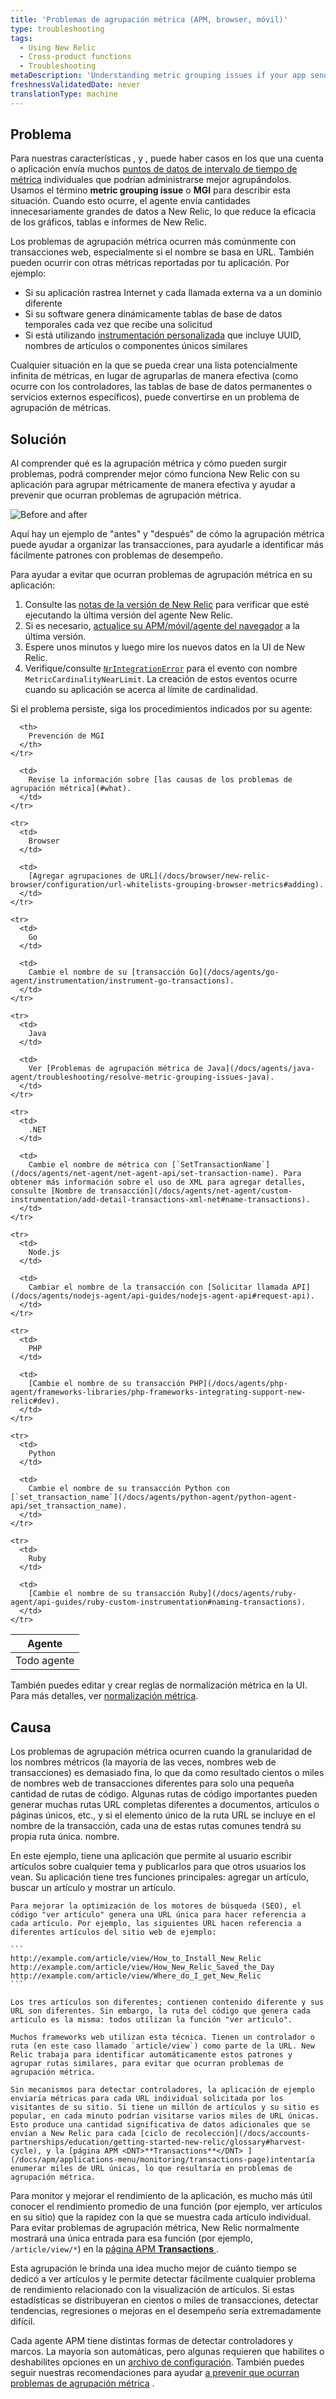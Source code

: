 ```yaml
---
title: 'Problemas de agrupación métrica (APM, browser, móvil)'
type: troubleshooting
tags:
  - Using New Relic
  - Cross-product functions
  - Troubleshooting
metaDescription: 'Understanding metric grouping issues if your app sends too many metrics to New Relic, preventing MGI from occurring, and troubleshooting steps.'
freshnessValidatedDate: never
translationType: machine
---
```



## Problema

Para nuestras características <InlinePopover type="apm"/>, <InlinePopover type="browser"/>y <InlinePopover type="mobile"/>, puede haber casos en los que una cuenta o aplicación envía muchos [puntos de datos de intervalo de tiempo de métrica](/docs/data-analysis/metrics/analyze-your-metrics/data-collection-metric-timeslice-event-data#timeslice-data) individuales que podrían administrarse mejor agrupándolos. Usamos el término <DNT>**metric grouping issue**</DNT> o <DNT>**MGI**</DNT> para describir esta situación. Cuando esto ocurre, el agente envía cantidades innecesariamente grandes de datos a New Relic, lo que reduce la eficacia de los gráficos, tablas e informes de New Relic.

Los problemas de agrupación métrica ocurren más comúnmente con transacciones web, especialmente si el nombre se basa en URL. También pueden ocurrir con otras métricas reportadas por tu aplicación. Por ejemplo:

* Si su aplicación rastrea Internet y cada llamada externa va a un dominio diferente
* Si su software genera dinámicamente tablas de base de datos temporales cada vez que recibe una solicitud
* Si está utilizando [instrumentación personalizada](/docs/agents/manage-apm-agents/agent-metrics/custom-instrumentation) que incluye UUID, nombres de artículos o componentes únicos similares

Cualquier situación en la que se pueda crear una lista potencialmente infinita de métricas, en lugar de agruparlas de manera efectiva (como ocurre con los controladores, las tablas de base de datos permanentes o servicios externos específicos), puede convertirse en un problema de agrupación de métricas.

## Solución

Al comprender qué es la agrupación métrica y cómo pueden surgir problemas, podrá comprender mejor cómo funciona New Relic con su aplicación para agrupar métricamente de manera efectiva y ayudar a prevenir que ocurran problemas de agrupación métrica.

<img
  title=" Before and after"
  alt=" Before and after"
  src={solutionsMetricGrouping}
/>

<figcaption>
  Aquí hay un ejemplo de "antes" y "después" de cómo la agrupación métrica puede ayudar a organizar las transacciones, para ayudarle a identificar más fácilmente patrones con problemas de desempeño.
</figcaption>

Para ayudar a evitar que ocurran problemas de agrupación métrica en su aplicación:

1. Consulte las [notas de la versión de New Relic](/docs/release-notes) para verificar que esté ejecutando la última versión del agente New Relic.
2. Si es necesario, [actualice su APM/móvil/agente del navegador](/docs/agents/manage-apm-agents/installation/update-new-relic-agent) a la última versión.
3. Espere unos minutos y luego mire los nuevos datos en la UI de New Relic.
4. Verifique/consulte [`NrIntegrationError`](/docs/data-apis/manage-data/nrintegrationerror/) para el evento con nombre `MetricCardinalityNearLimit`. La creación de estos eventos ocurre cuando su aplicación se acerca al límite de cardinalidad.

Si el problema persiste, siga los procedimientos indicados por su agente:

<table>
  <thead>
    <tr>
      <th>
        Agente
      </th>

      <th>
        Prevención de MGI
      </th>
    </tr>
  </thead>

  <tbody>
    <tr>
      <td>
        Todo agente
      </td>

      <td>
        Revise la información sobre [las causas de los problemas de agrupación métrica](#what).
      </td>
    </tr>

    <tr>
      <td>
        Browser
      </td>

      <td>
        [Agregar agrupaciones de URL](/docs/browser/new-relic-browser/configuration/url-whitelists-grouping-browser-metrics#adding).
      </td>
    </tr>

    <tr>
      <td>
        Go
      </td>

      <td>
        Cambie el nombre de su [transacción Go](/docs/agents/go-agent/instrumentation/instrument-go-transactions).
      </td>
    </tr>

    <tr>
      <td>
        Java
      </td>

      <td>
        Ver [Problemas de agrupación métrica de Java](/docs/agents/java-agent/troubleshooting/resolve-metric-grouping-issues-java).
      </td>
    </tr>

    <tr>
      <td>
        .NET
      </td>

      <td>
        Cambie el nombre de métrica con [`SetTransactionName`](/docs/agents/net-agent/net-agent-api/set-transaction-name). Para obtener más información sobre el uso de XML para agregar detalles, consulte [Nombre de transacción](/docs/agents/net-agent/custom-instrumentation/add-detail-transactions-xml-net#name-transactions).
      </td>
    </tr>

    <tr>
      <td>
        Node.js
      </td>

      <td>
        Cambiar el nombre de la transacción con [Solicitar llamada API](/docs/agents/nodejs-agent/api-guides/nodejs-agent-api#request-api).
      </td>
    </tr>

    <tr>
      <td>
        PHP
      </td>

      <td>
        [Cambie el nombre de su transacción PHP](/docs/agents/php-agent/frameworks-libraries/php-frameworks-integrating-support-new-relic#dev).
      </td>
    </tr>

    <tr>
      <td>
        Python
      </td>

      <td>
        Cambie el nombre de su transacción Python con [`set_transaction_name`](/docs/agents/python-agent/python-agent-api/set_transaction_name).
      </td>
    </tr>

    <tr>
      <td>
        Ruby
      </td>

      <td>
        [Cambie el nombre de su transacción Ruby](/docs/agents/ruby-agent/api-guides/ruby-custom-instrumentation#naming-transactions).
      </td>
    </tr>
  </tbody>
</table>

También puedes editar y crear reglas de normalización métrica en la UI. Para más detalles, ver [normalización métrica](/docs/new-relic-solutions/new-relic-one/ui-data/metric-normalization-rules).

## Causa

Los problemas de agrupación métrica ocurren cuando la granularidad de los nombres métricos (la mayoría de las veces, nombres web de transacciones) es demasiado fina, lo que da como resultado cientos o miles de nombres web de transacciones diferentes para solo una pequeña cantidad de rutas de código. Algunas rutas de código importantes pueden generar muchas rutas URL completas diferentes a documentos, artículos o páginas únicos, etc., y si el elemento único de la ruta URL se incluye en el nombre de la transacción, cada una de estas rutas comunes tendrá su propia ruta única. nombre.

<CollapserGroup>
  <Collapser
    id="example"
    title="Ejemplo de MGI"
  >
    En este ejemplo, tiene una aplicación que permite al usuario escribir artículos sobre cualquier tema y publicarlos para que otros usuarios los vean. Su aplicación tiene tres funciones principales: agregar un artículo, buscar un artículo y mostrar un artículo.

    Para mejorar la optimización de los motores de búsqueda (SEO), el código "ver artículo" genera una URL única para hacer referencia a cada artículo. Por ejemplo, las siguientes URL hacen referencia a diferentes artículos del sitio web de ejemplo:

    ```
    http://example.com/article/view/How_to_Install_New_Relic
    http://example.com/article/view/How_New_Relic_Saved_the_Day
    http://example.com/article/view/Where_do_I_get_New_Relic
    ```

    Los tres artículos son diferentes; contienen contenido diferente y sus URL son diferentes. Sin embargo, la ruta del código que genera cada artículo es la misma: todos utilizan la función "ver artículo".

    Muchos frameworks web utilizan esta técnica. Tienen un controlador o ruta (en este caso llamado `article/view`) como parte de la URL. New Relic trabaja para identificar automáticamente estos patrones y agrupar rutas similares, para evitar que ocurran problemas de agrupación métrica.

    Sin mecanismos para detectar controladores, la aplicación de ejemplo enviaría métricas para cada URL individual solicitada por los visitantes de su sitio. Si tiene un millón de artículos y su sitio es popular, en cada minuto podrían visitarse varios miles de URL únicas. Esto produce una cantidad significativa de datos adicionales que se envían a New Relic para cada [ciclo de recolección](/docs/accounts-partnerships/education/getting-started-new-relic/glossary#harvest-cycle), y la [página APM <DNT>**Transactions**</DNT> ](/docs/apm/applications-menu/monitoring/transactions-page)intentaría enumerar miles de URL únicas, lo que resultaría en problemas de agrupación métrica.
  </Collapser>
</CollapserGroup>

Para monitor y mejorar el rendimiento de la aplicación, es mucho más útil conocer el rendimiento promedio de una función (por ejemplo, ver artículos en su sitio) que la rapidez con la que se muestra cada artículo individual. Para evitar problemas de agrupación métrica, New Relic normalmente mostrará una única entrada para esa función (por ejemplo, `/article/view/*`) en la [página APM <DNT>**Transactions**</DNT> ](/docs/apm/applications-menu/monitoring/transactions-page).

Esta agrupación le brinda una idea mucho mejor de cuánto tiempo se dedicó a ver artículos y le permite detectar fácilmente cualquier problema de rendimiento relacionado con la visualización de artículos. Si estas estadísticas se distribuyeran en cientos o miles de transacciones, detectar tendencias, regresiones o mejoras en el desempeño sería extremadamente difícil.

Cada agente APM tiene distintas formas de detectar controladores y marcos. La mayoría son automáticas, pero algunas requieren que habilites o deshabilites opciones en un [archivo de configuración](/docs/agents/manage-apm-agents/configuration/configure-agent). También puedes seguir nuestras recomendaciones para ayudar [a prevenir que ocurran problemas de agrupación métrica](#prevent) .